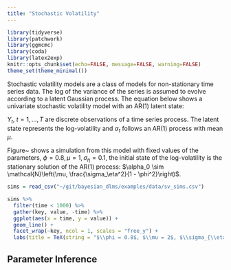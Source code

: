 ```yaml
---
title: "Stochastic Volatility"
---
```


```r
library(tidyverse)
library(patchwork)
library(ggmcmc)
library(coda)
library(latex2exp)
knitr::opts_chunk$set(echo=FALSE, message=FALSE, warning=FALSE)
theme_set(theme_minimal())
```

Stochastic volatility models are a class of models for non-stationary time series data. The log of the variance of the series is assumed to evolve according to a latent Gaussian process. The equation below shows a univariate stochastic volatility model with an AR(1) latent state:

\begin{align*}
Y_t &= \varepsilon_t\exp(\alpha_t/2), &\varepsilon_t &\sim \mathcal{N}(0, 1), \\
\alpha_t &= \mu + \phi(\alpha_{t-1} - \mu) + \eta_t, &\eta_t &\sim \mathcal{N}(0, \sigma_\eta^2).\numberthis \label{eq:usv-spec}
\end{align*}

$Y_t$, $t = 1,\dots,T$ are discrete observations of a time series process. The latent state represents the log-volatility and $\alpha_t$ follows an AR(1) process with mean $\mu$.

Figure~\ref{fig:sv-simulation} shows a simulation from this model with fixed
values of the parameters, $\phi = 0.8, \mu = 1, \sigma_\eta = 0.1$, the initial
state of the log-volatility is the stationary solution of the AR(1) process:
$\alpha_0 \sim \mathcal{N}\left(\mu, \frac{\sigma_\eta^2}{1 - \phi^2}\right)$.

```r
sims = read_csv("~/git/bayesian_dlms/examples/data/sv_sims.csv")

sims %>%
  filter(time < 1000) %>%
  gather(key, value, -time) %>%
  ggplot(aes(x = time, y = value)) +
  geom_line() +
  facet_wrap(~key, ncol = 1, scales = "free_y") +
  labs(title = TeX(string = "$\\phi = 0.8$, $\\mu = 2$, $\\sigma_{\\eta} = 0.3$"))
```


## Parameter Inference


